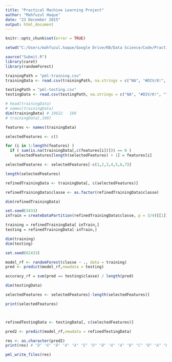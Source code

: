 ```yaml
---
title: "Practical Machine Learning Project"
author: "Mahfuzul Haque"
date: "23 December 2015"
output: html_document
---
```


```r
knitr::opts_chunk$set(error = TRUE)
```


```r
setwd("C:/Users/mahfuzul.haque/Google Drive/KB/Data Science/Code/Practical-Machine-Learning-Project")
```


```r
source("Submit.R")
library(caret)
library(randomForest)
```

```r
trainingPath = "pml-training.csv" 
trainingData <- read.csv(trainingPath, na.strings = c("NA", "#DIV/0!", ""), stringsAsFactors=FALSE)

testingPath = "pml-testing.csv" 
testingData <- read.csv(testingPath, na.strings = c("NA", "#DIV/0!", ""), stringsAsFactors=FALSE)
```

```r
# head(trainingData)
# names(trainingData)
dim(trainingData) # 19622   160
# trainingData[,160]

features <- names(trainingData)

selectedFeatures <- c()

for (i in 1:length(features) ) 
  if ( sum(is.na(trainingData[,c(features[i])])) == 0 ) 
    selectedFeatures[length(selectedFeatures) + 1] = features[i]   

selectedFeatures <- selectedFeatures[-c(1,2,3,4,5,6,7)] 

length(selectedFeatures)
```

```r
refinedTrainingData <- trainingData[, c(selectedFeatures)]

refinedTrainingData$classe <- as.factor(refinedTrainingData$classe)

dim(refinedTrainingData)
```

```r
set.seed(3433)
inTrain = createDataPartition(refinedTrainingData$classe, p = 3/4)[[1]]

training = refinedTrainingData[ inTrain,]
testing = refinedTrainingData[-inTrain,]

dim(training)
dim(testing)

set.seed(62433)

model_rf <- randomForest(classe ~ ., data = training)
pred <- predict(model_rf,newdata = testing)

accuracy_rf = sum(pred == testing$classe) / length(pred)
```

```r
dim(testingData)

selectedFeatures <- selectedFeatures[-length(selectedFeatures)]

print(selectedFeatures)



refinedTestingData <- testingData[, c(selectedFeatures)]

pred2 <- predict(model_rf,newdata = refinedTestingData)

res <- as.character(pred2)
print(res) # "B" "A" "B" "A" "A" "E" "D" "B" "A" "A" "B" "C" "B" "A" "E" "E" "A" "B" "B" "B"

pml_write_files(res)

```

